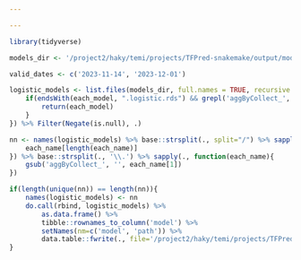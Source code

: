 ```yaml
---

---
```


```r
library(tidyverse)
```

```r
models_dir <- '/project2/haky/temi/projects/TFPred-snakemake/output/models'
```


```r
valid_dates <- c('2023-11-14', '2023-12-01')

logistic_models <- list.files(models_dir, full.names = TRUE, recursive = T) %>% sapply(., function(each_model){
    if(endsWith(each_model, ".logistic.rds") && grepl('aggByCollect_', each_model, fixed=T) && any(sapply(valid_dates, grepl, x=each_model, fixed=TRUE))){
        return(each_model)
    }
}) %>% Filter(Negate(is.null), .)
```


```r
nn <- names(logistic_models) %>% base::strsplit(., split="/") %>% sapply(., function(each_name){
    each_name[length(each_name)]
}) %>% base::strsplit(., '\\.') %>% sapply(., function(each_name){
    gsub('aggByCollect_', '', each_name[1])
})
```


```r
if(length(unique(nn)) == length(nn)){
    names(logistic_models) <- nn
    do.call(rbind, logistic_models) %>%
        as.data.frame() %>%
        tibble::rownames_to_column('model') %>%
        setNames(nm=c('model', 'path')) %>%
        data.table::fwrite(., file='/project2/haky/temi/projects/TFPred-snakemake/output/enpact_models.txt', row.names=F, col.names=T, quote=F, sep='\t')
}
```

```r

```